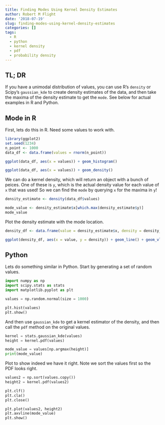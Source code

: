```yaml
---
title: Finding Modes Using Kernel Density Estimates
author: Robert M Flight
date: '2018-07-19'
slug: finding-modes-using-kernel-density-estimates
categories: []
tags:
  - R
  - python
  - kernel density
  - pdf
  - probability density
---
```


## TL; DR

If you have a unimodal distribution of values, you can use R's `density` or
Scipy's `gaussian_kde` to create density estimates of the data, and then
take the maxima of the density estimate to get the `mode`. See below for
actual examples in R and Python.


## Mode in R

First, lets do this in R. Need some values to work with.

```r
library(ggplot2)
set.seed(1234)
n_point <- 1000
data_df <- data.frame(values = rnorm(n_point))

ggplot(data_df, aes(x = values)) + geom_histogram()

ggplot(data_df, aes(x = values)) + geom_density()
```

We can do a kernel density, which will return an object with a bunch of peices.
One of these is `y`, which is the actual density value for each value of `x` that was used! So
we can find the `mode` by querying `x` for the maxima in `y`!

```r
density_estimate <- density(data_df$values)

mode_value <- density_estimate$x[which.max(density_estimate$y)]
mode_value
```

Plot the density estimate with the mode location.

```r
density_df <- data.frame(value = density_estimate$x, density = density_estimate$y)

ggplot(density_df, aes(x = value, y = density)) + geom_line() + geom_vline(xintercept = mode_value, color = "red")
```

## Python

Lets do something similar in Python. Start by generating a set of random values.

```python
import numpy as np
import scipy.stats as stats
import matplotlib.pyplot as plt

values = np.random.normal(size = 1000)

plt.hist(values)
plt.show()
```

And then use `gaussian_kde` to get a kernel estimator of the density, and then
call the `pdf` method on the original values.

```python
kernel = stats.gaussian_kde(values)
height = kernel.pdf(values)

mode_value = values[np.argmax(height)]
print(mode_value)
```

Plot to show indeed we have it right. Note we sort the values first so the PDF
looks right.

```python
values2 = np.sort(values.copy())
height2 = kernel.pdf(values2)

plt.clf()
plt.cla()
plt.close()

plt.plot(values2, height2)
plt.axvline(mode_value)
plt.show()
```
